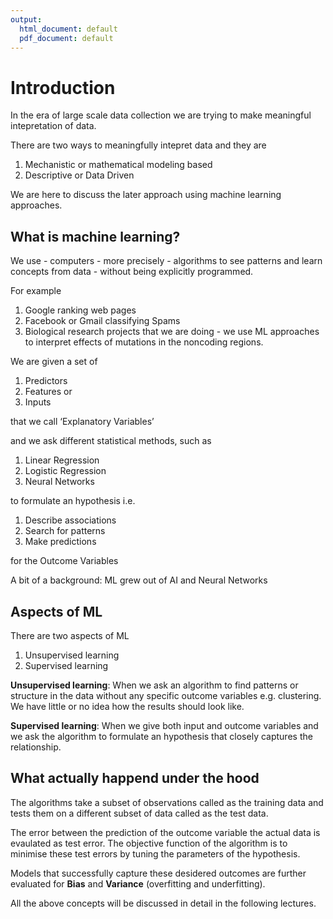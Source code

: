 ```yaml
---
output:
  html_document: default
  pdf_document: default
---
```

# Introduction {#intro}

In the era of large scale data collection we are trying to make meaningful intepretation of data. 

There are two ways to meaningfully intepret data and they are 

1. Mechanistic or mathematical modeling based
2. Descriptive or Data Driven

We are here to discuss the later approach using machine learning approaches. 

## What is machine learning?

We use - computers - more precisely - algorithms to see patterns and learn concepts from data - without being explicitly programmed.

For example

1. Google ranking web pages
2. Facebook or Gmail classifying Spams
3. Biological research projects that we are doing - we use ML approaches to interpret effects of mutations in the noncoding regions. 

We are given a set of 

1. Predictors
2. Features or 
3. Inputs

that we call 'Explanatory Variables' 

and we ask different statistical methods, such as 

1. Linear Regression
2. Logistic Regression
3. Neural Networks

to formulate an hypothesis i.e.

1. Describe associations
2. Search for patterns
3. Make predictions 

for the Outcome Variables 

A bit of a background: ML grew out of AI and Neural Networks

## Aspects of ML

There are two aspects of ML

1. Unsupervised learning
2. Supervised learning

**Unsupervised learning**: When we ask an algorithm to find patterns or structure in the data without any specific outcome variables e.g. clustering. We have little or no idea how the results should look like.

**Supervised learning**: When we give both input and outcome variables and we ask the algorithm to formulate an hypothesis that closely captures the relationship. 

## What actually happend under the hood
The algorithms take a subset of observations called as the training data and tests them on a different subset of data called as the test data. 

The error between the prediction of the outcome variable the actual data is evaulated as test error. The objective function of the algorithm is to minimise these test errors by tuning the parameters of the hypothesis. 

Models that successfully capture these desidered outcomes are further evaluated for **Bias** and **Variance** (overfitting and underfitting). 

All the above concepts will be discussed in detail in the following lectures. 


